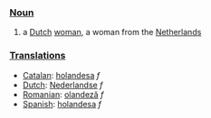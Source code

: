 ===[[Noun]]===

#a [[Dutch]] [[woman]], a woman from the [[Netherlands]]

===[[Translations]]===
*[[Catalan]]: [[holandesa]] ''f''
*[[Dutch]]: [[Nederlandse]] ''f''
*[[Romanian]]: [[olandeză]] ''f''
*[[Spanish]]: [[holandesa]] ''f''